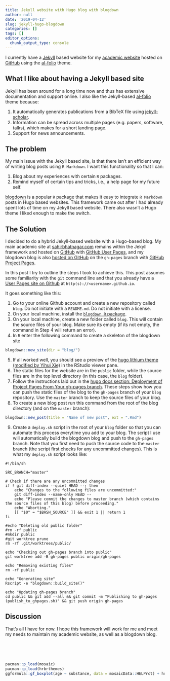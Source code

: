 ```yaml
---
title: Jekyll website with Hugo blog with blogdown
author: null
date: '2019-04-12'
slug: jekyll-hugo-blogdown
categories: []
tags: []
editor_options: 
  chunk_output_type: console
---
```


I currently have a [Jekyll](https://jekyllrb.com/) based website for my [academic website](https://sahirbhatnagar.com/) hosted on [GitHub](https://github.com/sahirbhatnagar/sahirbhatnagar.github.io) using the [al-folio](https://github.com/alshedivat/al-folio) theme.  

## What I like about having a Jekyll based site

Jekyll has been around for a long time now and thus has extensive documentation and support online. I also like the Jekyll-based [al-folio](https://github.com/alshedivat/al-folio) theme because:

  1. It automatically generates publications from a BibTeX file using [jekyll-scholar](https://github.com/inukshuk/jekyll-scholar).  
  2. Information can be spread across multiple pages (e.g. papers, software, talks), which makes for a short landing page. 
  3. Support for news announcements.


## The problem

My main issue with the Jekyll based site, is that there isn't an efficient way of writing blog posts using `R Markdown`. I want this functionality so that I can: 

  1. Blog about my experiences with certain `R` packages.  
  2. Remind myself of certain tips and tricks, i.e., a help page for my future self.

[blogdown](https://bookdown.org/yihui/blogdown/) is a popular `R` package that makes it easy to integrate `R Markdown` posts in Hugo based websites. This framework came out after I had already spent lots of time on my Jekyll based website. There also wasn't a Hugo theme I liked enough to make the switch. 


## The Solution

I decided to do a hybrid Jekyll-based website with a Hugo-based blog. My main academic site at [sahirbhatnagar.com](sahirbhatnagar.com) remains within the Jekyll framework and hosted on [GitHub](https://github.com/sahirbhatnagar/sahirbhatnagar.github.io) with [GitHub User Pages](https://help.github.com/en/articles/user-organization-and-project-pages), and my blogdown blog is also [hosted on GitHub](https://github.com/sahirbhatnagar/blog) on the `gh-pages` branch with [GitHub Project Pages](https://help.github.com/en/articles/user-organization-and-project-pages).  

In this post I try to outline the steps I took to achieve this. This post assumes some familiarity with the `git` command line and that you already have a [User Pages site on Github](https://help.github.com/en/articles/user-organization-and-project-pages#user-and-organization-pages-sites) at `http(s)://<username>.github.io`.  

It goes something like this:

  1. Go to your online Github account and create a new repository called `blog`. Do not initiate with a `README.md`. Do not initiate with a license.  
  2. On your local machine, install the [`blogdown R` package](https://cran.r-project.org/package=blogdown).  
  3. On your local machine, create a new folder called `blog`. This will contain the source files of your blog. Make sure its empty (if its not empty, the command in Step 4 will return an error).  
  4. In `R` enter the following command to create a skeleton of the blogdown site
  
```r
blogdown::new_site(dir = "blog/")
```
  5. If all worked well, you should see a preview of the [hugo lithium theme (modified by Yihui Xie)](https://github.com/yihui/hugo-lithium) in the RStudio viewer pane.  
  6. The static files for the website are in the `public` folder, while the source files are in the top level directory (in this case, the `blog` folder).  
  7. Follow the instructions laid out in the [hugo docs section: Deployment of Project Pages From Your gh-pages branch](https://gohugo.io/hosting-and-deployment/hosting-on-github/#deployment-of-project-pages-from-your-gh-pages-branch). These steps show how you can push the static files of the blog to the `gh-pages` branch of your `blog` repository. Use the `master` branch to keep the source files of your blog.  
  8. To create a new blog post run this command from the root of the blog directory (and on the `master` branch):
```r
blogdown::new_post(title = "Name of new post", ext = ".Rmd")
```
  9. Create a `deploy.sh` script in the root of your `blog` folder so that you can automate this process everytime you add to your blog. The script I use will automatically build the blogdown blog and push to the `gh-pages` branch. Note that you first need to push the source code to the `master` branch (the script first checks for any uncommitted changes). This is what my `deploy.sh` script looks like:
  
  <pre class="bash"><code>#!/bin/sh

SRC_BRANCH="master"

# Check if there are any uncommitted changes
if ! git diff-index --quiet HEAD --; then
    echo "Changes to the following files are uncommitted:"
    git diff-index --name-only HEAD --
    echo "Please commit the changes to master branch (which contains the source files of this blog) before proceeding."
    echo "Aborting."
    [[ "$0" = "$BASH_SOURCE" ]] && exit 1 || return 1
fi

#echo "Deleting old public folder"
#rm -rf public
#mkdir public
#git worktree prune
rm -rf .git/worktrees/public/

echo "Checking out gh-pages branch into public"
git worktree add -B gh-pages public origin/gh-pages

echo "Removing existing files"
rm -rf public

echo "Generating site"
Rscript -e "blogdown::build_site()"

echo "Updating gh-pages branch"
cd public && git add --all && git commit -m "Publishing to gh-pages (publish_to_ghpages.sh)" && git push origin gh-pages
</code></pre>
  

## Discussion

That's all I have for now. I hope this framework will work for me and meet my needs to maintain my academic website, as well as a blogdown blog. 

<br><br><br>




  



```r
pacman::p_load(mosaic)
pacman::p_load(hrbrthemes)
ggformula::gf_boxplot(age ~ substance, data = mosaicData::HELPrct) + hrbrthemes::theme_ipsum()
```

